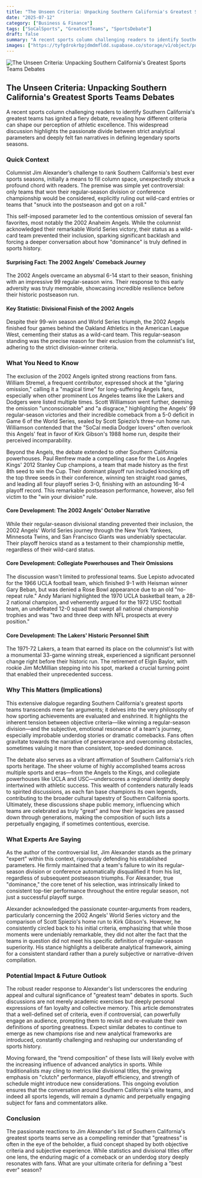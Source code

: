 ```yaml
---
title: "The Unseen Criteria: Unpacking Southern California's Greatest Sports Teams Debates"
date: "2025-07-12"
category: ["Business & Finance"]
tags: ["SoCalSports", "GreatestTeams", "SportsDebate"]
draft: false
summary: "A recent sports column challenging readers to identify Southern California's greatest teams has ignited a fiery debate, revealing how different criteria can shape our perception of athletic excellence. This widespread discussion highlights the passionate divide between strict analytical parameters and deeply felt fan narratives in defining legendary sports seasons."
images: ["https://tyfgdrokrbpjdmdmfldd.supabase.co/storage/v1/object/public/image/2025-07-12-00-03-57-776-04-00.jpg"]
---
```



![The Unseen Criteria: Unpacking Southern California's Greatest Sports Teams Debates](https://tyfgdrokrbpjdmdmfldd.supabase.co/storage/v1/object/public/image/2025-07-12-00-03-57-776-04-00.jpg)

## The Unseen Criteria: Unpacking Southern California's Greatest Sports Teams Debates

A recent sports column challenging readers to identify Southern California's greatest teams has ignited a fiery debate, revealing how different criteria can shape our perception of athletic excellence. This widespread discussion highlights the passionate divide between strict analytical parameters and deeply felt fan narratives in defining legendary sports seasons.

### Quick Context

Columnist Jim Alexander’s challenge to rank Southern California's best ever sports seasons, initially a means to fill column space, unexpectedly struck a profound chord with readers. The premise was simple yet controversial: only teams that won their regular-season division or conference championship would be considered, explicitly ruling out wild-card entries or teams that "snuck into the postseason and got on a roll."

This self-imposed parameter led to the contentious omission of several fan favorites, most notably the 2002 Anaheim Angels. While the columnist acknowledged their remarkable World Series victory, their status as a wild-card team prevented their inclusion, sparking significant backlash and forcing a deeper conversation about how "dominance" is truly defined in sports history.

#### Surprising Fact: The 2002 Angels' Comeback Journey

The 2002 Angels overcame an abysmal 6-14 start to their season, finishing with an impressive 99 regular-season wins. Their response to this early adversity was truly memorable, showcasing incredible resilience before their historic postseason run.

#### Key Statistic: Divisional Finish of the 2002 Angels

Despite their 99-win season and World Series triumph, the 2002 Angels finished four games behind the Oakland Athletics in the American League West, cementing their status as a wild-card team. This regular-season standing was the precise reason for their exclusion from the columnist's list, adhering to the strict division-winner criteria.

### What You Need to Know

The exclusion of the 2002 Angels ignited strong reactions from fans. William Stremel, a frequent contributor, expressed shock at the "glaring omission," calling it a "magical time" for long-suffering Angels fans, especially when other prominent Los Angeles teams like the Lakers and Dodgers were listed multiple times. Scott Williamson went further, deeming the omission "unconscionable" and "a disgrace," highlighting the Angels' 99 regular-season victories and their incredible comeback from a 5-0 deficit in Game 6 of the World Series, sealed by Scott Spiezio’s three-run home run. Williamson contended that the "SoCal media Dodger lovers" often overlook this Angels' feat in favor of Kirk Gibson's 1988 home run, despite their perceived incomparability.

Beyond the Angels, the debate extended to other Southern California powerhouses. Paul Renfrew made a compelling case for the Los Angeles Kings' 2012 Stanley Cup champions, a team that made history as the first 8th seed to win the Cup. Their dominant playoff run included knocking off the top three seeds in their conference, winning ten straight road games, and leading all four playoff series 3-0, finishing with an astounding 16-4 playoff record. This remarkable postseason performance, however, also fell victim to the "win your division" rule.

#### Core Development: The 2002 Angels' October Narrative

While their regular-season divisional standing prevented their inclusion, the 2002 Angels' World Series journey through the New York Yankees, Minnesota Twins, and San Francisco Giants was undeniably spectacular. Their playoff heroics stand as a testament to their championship mettle, regardless of their wild-card status.

#### Core Development: Collegiate Powerhouses and Their Omissions

The discussion wasn't limited to professional teams. Sue Lepisto advocated for the 1966 UCLA football team, which finished 9-1 with Heisman winner Gary Beban, but was denied a Rose Bowl appearance due to an old "no-repeat rule." Andy Mariani highlighted the 1970 UCLA basketball team, a 28-2 national champion, and vehemently argued for the 1972 USC football team, an undefeated 12-0 squad that swept all national championship trophies and was "two and three deep with NFL prospects at every position."

#### Core Development: The Lakers' Historic Personnel Shift

The 1971-72 Lakers, a team that earned its place on the columnist's list with a monumental 33-game winning streak, experienced a significant personnel change right before their historic run. The retirement of Elgin Baylor, with rookie Jim McMillian stepping into his spot, marked a crucial turning point that enabled their unprecedented success.

### Why This Matters (Implications)

This extensive dialogue regarding Southern California's greatest sports teams transcends mere fan arguments; it delves into the very philosophy of how sporting achievements are evaluated and enshrined. It highlights the inherent tension between objective criteria—like winning a regular-season division—and the subjective, emotional resonance of a team's journey, especially improbable underdog stories or dramatic comebacks. Fans often gravitate towards the narrative of perseverance and overcoming obstacles, sometimes valuing it more than consistent, top-seeded dominance.

The debate also serves as a vibrant affirmation of Southern California's rich sports heritage. The sheer volume of highly accomplished teams across multiple sports and eras—from the Angels to the Kings, and collegiate powerhouses like UCLA and USC—underscores a regional identity deeply intertwined with athletic success. This wealth of contenders naturally leads to spirited discussions, as each fan base champions its own legends, contributing to the broader cultural tapestry of Southern California sports. Ultimately, these discussions shape public memory, influencing which teams are celebrated as truly "great" and how their legacies are passed down through generations, making the composition of such lists a perpetually engaging, if sometimes contentious, exercise.

### What Experts Are Saying

As the author of the controversial list, Jim Alexander stands as the primary "expert" within this context, rigorously defending his established parameters. He firmly maintained that a team's failure to win its regular-season division or conference automatically disqualified it from his list, regardless of subsequent postseason triumphs. For Alexander, true "dominance," the core tenet of his selection, was intrinsically linked to consistent top-tier performance throughout the entire regular season, not just a successful playoff surge.

Alexander acknowledged the passionate counter-arguments from readers, particularly concerning the 2002 Angels' World Series victory and the comparison of Scott Spiezio's home run to Kirk Gibson's. However, he consistently circled back to his initial criteria, emphasizing that while those moments were undeniably remarkable, they did not alter the fact that the teams in question did not meet his specific definition of regular-season superiority. His stance highlights a deliberate analytical framework, aiming for a consistent standard rather than a purely subjective or narrative-driven compilation.

### Potential Impact & Future Outlook

The robust reader response to Alexander's list underscores the enduring appeal and cultural significance of "greatest team" debates in sports. Such discussions are not merely academic exercises but deeply personal expressions of fan loyalty and collective memory. This article demonstrates that a well-defined set of criteria, even if controversial, can powerfully engage an audience, prompting them to revisit and re-evaluate their own definitions of sporting greatness. Expect similar debates to continue to emerge as new champions rise and new analytical frameworks are introduced, constantly challenging and reshaping our understanding of sports history.

Moving forward, the "trend composition" of these lists will likely evolve with the increasing influence of advanced analytics in sports. While traditionalists may cling to metrics like divisional titles, the growing emphasis on "clutch" performance, playoff efficiency, and strength of schedule might introduce new considerations. This ongoing evolution ensures that the conversation around Southern California's elite teams, and indeed all sports legends, will remain a dynamic and perpetually engaging subject for fans and commentators alike.

### Conclusion

The passionate reactions to Jim Alexander's list of Southern California's greatest sports teams serve as a compelling reminder that "greatness" is often in the eye of the beholder, a fluid concept shaped by both objective criteria and subjective experience. While statistics and divisional titles offer one lens, the enduring magic of a comeback or an underdog story deeply resonates with fans. What are your ultimate criteria for defining a "best ever" season?


